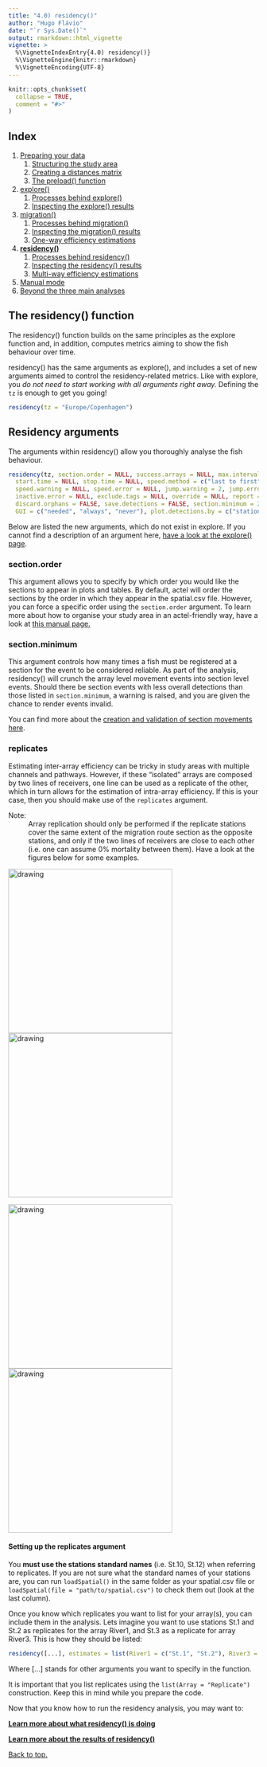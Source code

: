 ```yaml
---
title: "4.0) residency()"
author: "Hugo Flávio"
date: "`r Sys.Date()`"
output: rmarkdown::html_vignette
vignette: >
  %\VignetteIndexEntry{4.0) residency()}
  %\VignetteEngine{knitr::rmarkdown}
  %\VignetteEncoding{UTF-8}
---
```


```r
knitr::opts_chunk$set(
  collapse = TRUE,
  comment = "#>"
)
```

## Index

1. [Preparing your data](a-0_workspace_requirements.html)
    1. [Structuring the study area](a-1_study_area.html)
    1. [Creating a distances matrix](a-2_distances_matrix.html)
    1. [The preload() function](a-3_preload.html)
1. [explore()](b-0_explore.html)
    1. [Processes behind explore()](b-1_explore_processes.html)
    1. [Inspecting the explore() results](b-2_explore_results.html)
1. [migration()](c-0_migration.html)
    1. [Processes behind migration()](c-1_migration_processes.html)
    1. [Inspecting the migration() results](c-2_migration_results.html)
    1. [One-way efficiency estimations](c-3_migration_efficiency.html)
1. [__residency()__](d-0_residency.html)
    1. [Processes behind residency()](d-1_residency_processes.html)
    1. [Inspecting the residency() results](d-2_residency_results.html)
    1. [Multi-way efficiency estimations](d-3_residency_efficiency.html)
1. [Manual mode](e-0_manual_mode.html)
1. [Beyond the three main analyses](f-0_post_functions.html)

## The residency() function

The residency() function builds on the same principles as the explore function and, in addition, computes metrics aiming to show the fish behaviour over time.

residency() has the same arguments as explore(), and includes a set of new arguments aimed to control the residency-related metrics. Like with explore, you *do not need to start working with all arguments right away.* Defining the `tz` is enough to get you going!

```r
residency(tz = "Europe/Copenhagen")
```

## Residency arguments

The arguments within residency() allow you thoroughly analyse the fish behaviour.

```r
residency(tz, section.order = NULL, success.arrays = NULL, max.interval = 60, minimum.detections = 2, 
  start.time = NULL, stop.time = NULL, speed.method = c("last to first", "first to first"), 
  speed.warning = NULL, speed.error = NULL, jump.warning = 2, jump.error = 3, inactive.warning = NULL,
  inactive.error = NULL, exclude.tags = NULL, override = NULL, report = FALSE, auto.open = TRUE,
  discard.orphans = FALSE, save.detections = FALSE, section.minimum = 2, replicates = NULL, 
  GUI = c("needed", "always", "never"), plot.detections.by = c("stations", "arrays"))
```

Below are listed the new arguments, which do not exist in explore. If you cannot find a description of an argument here, [have a look at the explore() page](b-0_explore.html#general-arguments).

### section.order

This argument allows you to specify by which order you would like the sections to appear in plots and tables. By default, actel will order the sections by the order in which they appear in the spatial.csv file. However, you can force a specific order using the `section.order` argument. To learn more about how to organise your study area in an actel-friendly way, have a look at [this manual page.](a-1_study_area.html)

### section.minimum

This argument controls how many times a fish must be registered at a section for the event to be considered reliable. As part of the analysis, residency() will crunch the array level movement events into section level events. Should there be section events with less overall detections than those listed in `section.minimum`, a warning is raised, and you are given the chance to render events invalid.

You can find more about the [creation and validation of section movements here](d-1_residency_processes.html#section-movements).

### replicates

Estimating inter-array efficiency can be tricky in study areas with multiple channels and pathways. However, if these "isolated" arrays are composed by two lines of receivers, one line can be used as a replicate of the other, which in turn allows for the estimation of intra-array efficiency. If this is your case, then you should make use of the `replicates` argument.

Note:
  : Array replication should only be performed if the replicate stations cover the same extent of the migration route section as the opposite stations, and only if the two lines of receivers are close to each other (i.e. one can assume 0% mortality between them). Have a look at the figures below for some examples.

<img src="replicates_A.svg" alt="drawing" width="330"/> <img src="replicates_B.svg" alt="drawing" width="330"/>

<img src="replicates_C.svg" alt="drawing" width="330"/> <img src="replicates_D.svg" alt="drawing" width="330"/>


#### Setting up the replicates argument

You **must use the stations standard names** (i.e. St.10, St.12) when referring to replicates. If you are not sure what the standard names of your stations are, you can run `loadSpatial()` in the same folder as your spatial.csv file or `loadSpatial(file = "path/to/spatial.csv")` to check them out (look at the last column).

Once you know which replicates you want to list for your array(s), you can include them in the analysis. Lets imagine you want to use stations St.1 and St.2 as replicates for the array River1, and St.3 as a replicate for array River3. This is how they should be listed:

```r
residency([...], estimates = list(River1 = c("St.1", "St.2"), River3 = "St.3"))
```
Where [...] stands for other arguments you want to specify in the function.

It is important that you list replicates using the `list(Array = "Replicate")` construction. Keep this in mind while you prepare the code.

Now that you know how to run the residency analysis, you may want to:

__[Learn more about what residency() is doing](d-1_residency_processes.html)__

__[Learn more about the results of residency()](d-2_residency_results.html)__

[Back to top.](#)
